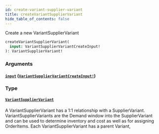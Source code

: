 ```yaml
---
id: create-variant-supplier-variant
title: createVariantSupplierVariant
hide_table_of_contents: false
---
```



Create a new VariantSupplierVariant

```graphql
createVariantSupplierVariant(
  input: VariantSupplierVariantCreateInput!
): VariantSupplierVariant!
```


### Arguments

#### [`input`](#) ([`VariantSupplierVariantCreateInput!`](/developers/demandhq-apis/demand-api/graphql/reference/inputs/variant-supplier-variant-create-input))




### Type

#### [`VariantSupplierVariant`](/developers/demandhq-apis/demand-api/graphql/reference/objects/variant-supplier-variant)

A VariantSupplierVariant has a 1:1 relationship with a SupplierVariant.
VariantSupplierVariants are the Demand window into the SupplierVariant and can
be used to determine inventory and cost as well as for assigning OrderItems.
Each VariantSupplierVariant has a parent Variant,




